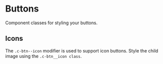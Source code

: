 
<Meta of={ButtonsStories} />

# Buttons

Component classes for styling your buttons.

<Canvas>
  <Story of={ButtonsStories.Types} />
</Canvas>

## Icons

The `.c-btn--icon` modifier is used to support icon buttons. Style the child
image using the `.c-btn__icon class`. 

<Canvas>
  <Story of={ButtonsStories.Icons} />
</Canvas>
